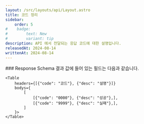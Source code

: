 ```yaml
---
layout: /src/layouts/api/Layout.astro
title: 코드 정리
sidebar:
    order: 5
#    badge:
#        text: New
#        variant: tip
description: API 에서 전달되는 응답 코드에 대한 설명입니다.
releasedAt: 2024-08-14
writtenAt: 2024-08-14
---
```




<Frame>
    ### Response Schema
    결과 값에 들어 있는 필드는 다음과 같습니다.

    <Table
        headers={[{"code": "코드"}, {"desc": "설명"}]}
        bodys={
            [
                [{"code": "0000"}, {"desc": "성공"},],
                [{"code": "9999"}, {"desc": "실패"},],
            ]
        }>
    </Table>
</Frame>